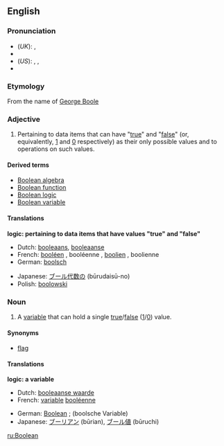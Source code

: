 {{See|boolean}}
==English==

{{wikipedia}}
===Pronunciation===
*(''UK''): {{IPA|/ˈbuːliən/  ''or'' /buːˈliən/}} , {{SAMPA|/"bu:li@n/ ''or'' /bu:"li@n/}}
*{{audio|en-uk-Boolean.ogg|Audio (UK)}}
*(''US''): {{AHD|bo͞oʹliən ''or'' bo͞oliʹən}}, {{IPA|/ˈbuliən/  ''or'' /buˈliən/}} , {{SAMPA|/"buli@n/ ''or'' /bu"li@n/}}
*{{audio|en-us-Boolean.ogg|Audio (US)}}

===Etymology===
From the name of [[w:George Boole|George Boole]]

===Adjective===
{{en-adj|-}}

# {{cattag|logic|computing}} Pertaining to data items that can have "[[true]]" and "[[false]]" (or, equivalently, [[1]] and [[0]] respectively) as their only possible values and to operations on such values.

====Derived terms====
*[[Boolean algebra]]
*[[Boolean function]]
*[[Boolean logic]]
*[[Boolean variable]]

====Translations====
'''logic: pertaining to data items that have values "true" and "false"'''
{{top}}
*Dutch: [[booleaans]], [[booleaanse]]
*French: [[booléen]] {{m}}, booléenne {{f}}, [[boolien]] {{m}}, boolienne {{f}}
*German: [[boolsch]]
{{mid}}
*Japanese: [[ブール代数の]] (būrudaisū-no)
*Polish: [[boolowski]]
{{bottom}}

===Noun===
{{en-noun}}

# {{cattag|logic|computing}} A [[variable]] that can hold a single [[true]]/[[false]] ([[1]]/[[0]]) value.

====Synonyms====
*{{italbrac-colon|Boolean variable}} [[flag]]

====Translations====
'''logic: a variable'''
{{top}}
*Dutch: [[booleaanse waarde]]
*French: [[variable]] [[booléenne]] {{f}}
{{mid}}
*German: [[Boolean#German|Boolean]] {{m}}; (boolsche Variable) {{f}}
*Japanese: [[ブーリアン]] (būrian), [[ブール値]] (būruchi)
{{bottom}}

[[ru:Boolean]]
